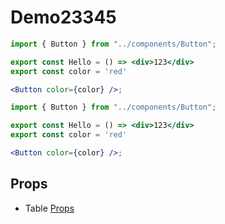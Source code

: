 # Demo23345

```jsx
import { Button } from "../components/Button";

export const Hello = () => <div>123</div>
export const color = 'red'

<Button color={color} />;
```

```jsx live
import { Button } from "../components/Button";

export const Hello = () => <div>123</div>
export const color = 'red'

<Button color={color} />;
```

## Props

- Table
  [Props](./components/ApiTest.tsx)

